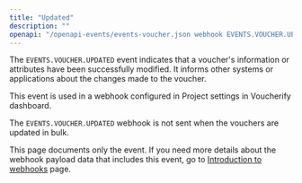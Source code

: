 ```yaml
---
title: "Updated"
description: ""
openapi: "/openapi-events/events-voucher.json webhook EVENTS.VOUCHER.UPDATED"
---
```


The `EVENTS.VOUCHER.UPDATED` event indicates that a voucher's information or attributes have been successfully modified. It informs other systems or applications about the changes made to the voucher.

This event is used in a webhook configured in Project settings in Voucherify dashboard.

<Note>The `EVENTS.VOUCHER.UPDATED` webhook is not sent when the vouchers are updated in bulk.</Note>

<Note>This page documents only the event. If you need more details about the webhook payload data that includes this event, go to [Introduction to webhooks](/api-reference/introduction-to-webhooks "Introduction to webhooks v2024-01-01") page.</Note>